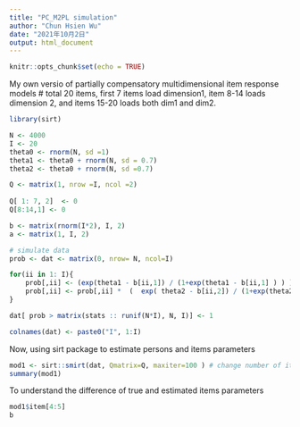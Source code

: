 ```yaml
---
title: "PC_M2PL simulation"
author: "Chun Hsien Wu"
date: "2021年10月2日"
output: html_document
---
```


```r
knitr::opts_chunk$set(echo = TRUE)
```
My own versio of partially compensatory multidimensional item response models
# total 20 items, first 7 items load dimension1, item 8-14 loads  dimension 2, and items 15-20 loads both dim1 and dim2.

```r
library(sirt)
```

```r
N <- 4000
I <- 20
theta0 <- rnorm(N, sd =1)
theta1 <- theta0 + rnorm(N, sd = 0.7)
theta2 <- theta0 + rnorm(N, sd =0.7)

Q <- matrix(1, nrow =I, ncol =2)
  
Q[ 1: 7, 2]  <- 0
Q[8:14,1] <- 0

b <- matrix(rnorm(I*2), I, 2)
a <- matrix(1, I, 2)

# simulate data
prob <- dat <- matrix(0, nrow= N, ncol=I)

for(ii in 1: I){
	prob[,ii] <- (exp(theta1 - b[ii,1]) / (1+exp(theta1 - b[ii,1] ) ) ) ^ Q[ii, 1]
	prob[,ii] <- prob[,ii] *  (  exp( theta2 - b[ii,2]) / (1+exp(theta2 - b[ii,2]))  )^ Q[ii, 2]
}

dat[ prob > matrix(stats :: runif(N*I), N, I)] <- 1

colnames(dat) <- paste0("I", 1:I)
```

Now, using sirt package to estimate persons and items parameters

```r
mod1 <- sirt::smirt(dat, Qmatrix=Q, maxiter=100 ) # change number of iterations
summary(mod1)
```
To understand the difference of true and estimated items parameters

```r
mod1$item[4:5]
b
```

